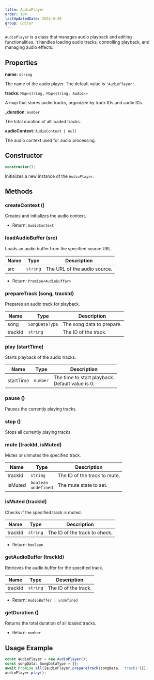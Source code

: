 ```yaml
---
title: AudioPlayer
order: 104
lastUpdatedDate: 2024-9-30
group: Editor
---
```


`AudioPlayer` is a class that manages audio playback and editing functionalities. It handles loading audio tracks, controlling playback, and managing audio effects.

## Properties

**name**: `string`

The name of the audio player. The default value is `'AudioPlayer'`.

**tracks**: `Map<string, Map<string, Audio>>`

A map that stores audio tracks, organized by track IDs and audio IDs.

**\_duration**: `number`

The total duration of all loaded tracks.

**audioContext**: `AudioContext | null`

The audio context used for audio processing.

## Constructor

```typescript
constructor();
```

Initializes a new instance of the `AudioPlayer`.

## Methods

### createContext ()

Creates and initializes the audio context.

- Return: `AudioContext`

### loadAudioBuffer (src)

Loads an audio buffer from the specified source URL.

| Name | Type     | Description                  |
| ---- | -------- | ---------------------------- |
| src  | `string` | The URL of the audio source. |

- Return: `Promise<AudioBuffer>`

### prepareTrack (song, trackId)

Prepares an audio track for playback.

| Name    | Type           | Description               |
| ------- | -------------- | ------------------------- |
| song    | `SongDataType` | The song data to prepare. |
| trackId | `string`       | The ID of the track.      |

### play (startTime)

Starts playback of the audio tracks.

| Name      | Type     | Description                                         |
| --------- | -------- | --------------------------------------------------- |
| startTime | `number` | The time to start playback.<br/>Default value is 0. |

### pause ()

Pauses the currently playing tracks.

### stop ()

Stops all currently playing tracks.

### mute (trackId, isMuted)

Mutes or unmutes the specified track.

| Name    | Type                      | Description                  |
| ------- | ------------------------- | ---------------------------- |
| trackId | `string`                  | The ID of the track to mute. |
| isMuted | `boolean`<br/>`undefined` | The mute state to set.       |

### isMuted (trackId)

Checks if the specified track is muted.

| Name    | Type     | Description                   |
| ------- | -------- | ----------------------------- |
| trackId | `string` | The ID of the track to check. |

- Return: `boolean`

### getAudioBuffer (trackId)

Retrieves the audio buffer for the specified track.

| Name    | Type     | Description          |
| ------- | -------- | -------------------- |
| trackId | `string` | The ID of the track. |

- Return: `AudioBuffer | undefined`

### getDuration ()

Returns the total duration of all loaded tracks.

- Return: `number`

## Usage Example

```typescript
const audioPlayer = new AudioPlayer();
const songData: SongDataType = {};
await Promise.all([audioPlayer.prepareTrack(songData, 'track1')]);
audioPlayer.play();
```
